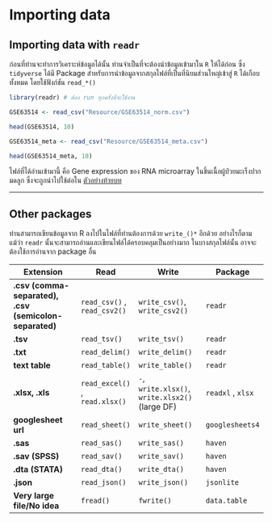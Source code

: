 # **Importing data**

## Importing data with `readr`

ก่อนที่ท่านจะทำการวิเคราะห์ข้อมูลได้นั้น ท่านจำเป็นที่จะต้องนำข้อมูลเข้ามาใน `R` ให้ได้ก่อน ซึ่ง `tidyverse` ได้มี Package สำหรับการนำข้อมูลจากสกุลไฟล์ที่เป็นที่นิยมส่วนใหญ่เข้าสู่ `R` ได้เกือบทั้งหมด โดยใช้ฟังก์ชัน `read_*()`

```r
library(readr) # ต้อง run ทุกครั้งที่จะใช้งาน

GSE63514 <- read_csv("Resource/GSE63514_norm.csv")

head(GSE63514, 10) 

GSE63514_meta <- read_csv("Resource/GSE63514_meta.csv")

head(GSE63514_meta, 10)
```

ไฟล์ที่ได้อ่านเข้ามานี้ คือ Gene expression ของ RNA microarray ในชิ้นเนื้อผู้ป่วยมะเร็งปากมดลูก ซึ่งจะถูกนำไปใช้ต่อใน [ตัวอย่างท้ายบท](#GSE63514)

------------------------------------------------------------------------

## Other packages

ท่านสามารถเขียนข้อมูลจาก R ลงไปในไฟล์ที่ท่านต้องการด้วย `write_()*` อีกด้วย อย่างไรก็ตาม แม้ว่า `readr` นั้นจะสามารถอ่านและเขียนไฟล์ได้ครอบคลุมเป็นอย่างมาก ในบางสกุลไฟล์นั้น อาจจะต้องใช้การอ่านจาก package อื่น

| Extension                                              | Read                           | Write                                           | Package           |
|--------------------------------------------------------|--------------------------------|-------------------------------------------------|-------------------|
| **.csv (comma-separated), .csv (semicolon-separated)** | `read_csv()` , `read_csv2()`   | `write_csv()`, `write_csv2()`                   | `readr`           |
| **.tsv**                                               | `read_tsv()`                   | `write_tsv()`                                   | `readr`           |
| **.txt**                                               | `read_delim()`                 | `write_delim()`                                 | `readr`           |
| **text table**                                         | `read_table()`                 | `write_table()`                                 | `readr`           |
| **.xlsx, .xls**                                        | `read_excel()` , `read.xlsx()` | `-`, `write.xlsx()`, `write.xlsx2()` (large DF) | `readxl` , `xlsx` |
| **googlesheet url**                                    | `read_sheet()`                 | `write_sheet()`                                 | `googlesheets4`   |
| **.sas**                                               | `read_sas()`                   | `write_sas()`                                   | `haven`           |
| **.sav (SPSS)**                                        | `read_sav()`                   | `write_sav()`                                   | `haven`           |
| **.dta (STATA)**                                       | `read_dta()`                   | `write_dta()`                                   | `haven`           |
| **.json**                                              | `read_json()`                  | `write_json()`                                  | `jsonlite`        |
| **Very large file/No idea**                            | `fread()`                      | `fwrite()`                                      | `data.table`      |
